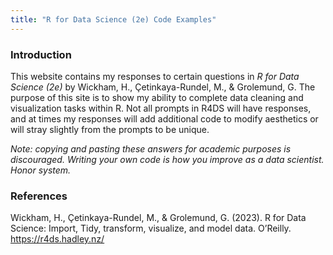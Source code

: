 ---
title: "R for Data Science (2e) Code Examples"
---

### Introduction

This website contains my responses to certain questions in *R for Data Science (2e)* by Wickham, H., Çetinkaya-Rundel, M., & Grolemund, G. The purpose of this site is to show my ability to complete data cleaning and visualization tasks within R. Not all prompts in R4DS will have responses, and at times my responses will add additional code to modify aesthetics or will stray slightly from the prompts to be unique.

*Note: copying and pasting these answers for academic purposes is discouraged. Writing your own code is how you improve as a data scientist. Honor system.*

### References

Wickham, H., Çetinkaya-Rundel, M., & Grolemund, G. (2023). R for Data Science: Import, Tidy, transform, visualize, and model data. O’Reilly. <https://r4ds.hadley.nz/>
